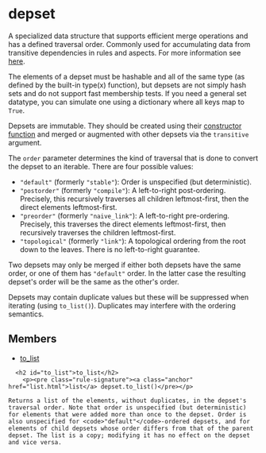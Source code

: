 <html devsite>
<head>
  <meta name="project_path" value="/_project.yaml">
  <meta name="book_path" value="/versions/6.4.0/_book.yaml">
</head>
<body>

<h1 class="page-title" id="modules.depset">depset</h1>

<!-- {% raw %} -->

<p>A specialized data structure that supports efficient merge operations and has a defined traversal order. Commonly used for accumulating data from transitive dependencies in rules and aspects. For more information see <a href="/versions/6.4.0/rules/depsets">here</a>. <p>The elements of a depset must be hashable and all of the same type (as defined by the built-in type(x) function), but depsets are not simply hash sets and do not support fast membership tests. If you need a general set datatype, you can simulate one using a dictionary where all keys map to <code>True</code>.<p>Depsets are immutable. They should be created using their <a href="globals.html#depset">constructor function</a> and merged or augmented with other depsets via the <code>transitive</code> argument. <p>The <code>order</code> parameter determines the kind of traversal that is done to convert the depset to an iterable. There are four possible values:<ul><li><code>"default"</code> (formerly <code>"stable"</code>): Order is unspecified (but deterministic).</li><li><code>"postorder"</code> (formerly <code>"compile"</code>): A left-to-right post-ordering. Precisely, this recursively traverses all children leftmost-first, then the direct elements leftmost-first.</li><li><code>"preorder"</code> (formerly <code>"naive_link"</code>): A left-to-right pre-ordering. Precisely, this traverses the direct elements leftmost-first, then recursively traverses the children leftmost-first.</li><li><code>"topological"</code> (formerly <code>"link"</code>): A topological ordering from the root down to the leaves. There is no left-to-right guarantee.</li></ul><p>Two depsets may only be merged if either both depsets have the same order, or one of them has <code>"default"</code> order. In the latter case the resulting depset's order will be the same as the other's order.<p>Depsets may contain duplicate values but these will be suppressed when iterating (using <code>to_list()</code>). Duplicates may interfere with the ordering semantics.

<h2>Members</h2>
<ul>
    <li>
    <a href="#to_list">to_list</a>
  </li>
  </ul>

      <h2 id="to_list">to_list</h2>
        <p><pre class="rule-signature"><a class="anchor" href="list.html">list</a> depset.to_list()</pre></p>

    Returns a list of the elements, without duplicates, in the depset's traversal order. Note that order is unspecified (but deterministic) for elements that were added more than once to the depset. Order is also unspecified for <code>"default"</code>-ordered depsets, and for elements of child depsets whose order differs from that of the parent depset. The list is a copy; modifying it has no effect on the depset and vice versa.



</body>
</html>

<!-- {% endraw %} -->
